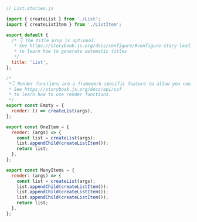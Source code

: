 ```js
// List.stories.js

import { createList } from './List';
import { createListItem } from './ListItem';

export default {
  /* 👇 The title prop is optional.
   * See https://storybook.js.org/docs/configure/#configure-story-loading
   * to learn how to generate automatic titles
   */
  title: 'List',
};

/*
 *👇 Render functions are a framework specific feature to allow you control on how the component renders.
 * See https://storybook.js.org/docs/api/csf
 * to learn how to use render functions.
 */
export const Empty = {
  render: () => createList(args),
};

export const OneItem = {
  render: (args) => {
    const list = createList(args);
    list.appendChild(createListItem());
    return list;
  },
};

export const ManyItems = {
  render: (args) => {
    const list = createList(args);
    list.appendChild(createListItem());
    list.appendChild(createListItem());
    list.appendChild(createListItem());
    return list;
  },
};
```
